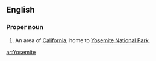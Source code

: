 ==English==
{{wikipedia}}
===Proper noun===
{{en-proper-noun}}

# An area of [[California]], home to [[w:Yosemite National Park|Yosemite National Park]].

[[ar:Yosemite]]